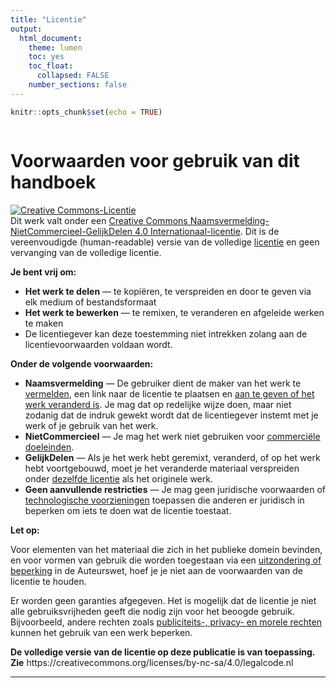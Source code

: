 ```yaml
---
title: "Licentie"
output:
  html_document:
    theme: lumen
    toc: yes
    toc_float: 
      collapsed: FALSE 
    number_sections: false
---
```


```r
knitr::opts_chunk$set(echo = TRUE) 
```

<!-- CSS -->
<style>
`r htmltools::includeHTML(paste0(here::here(),"/03. Includes/css/Stylesheet_SHHO.css"))`
</style>

<!-- Header -->
```r
```

# Voorwaarden voor gebruik van dit handboek

<a rel="license" href="http://creativecommons.org/licenses/by-nc-sa/4.0/"><img alt="Creative Commons-Licentie" style="border-width:0" src="https://i.creativecommons.org/l/by-nc-sa/4.0/88x31.png" /></a><br />Dit werk valt onder een <a rel="license" href="http://creativecommons.org/licenses/by-nc-sa/4.0/">Creative Commons Naamsvermelding-NietCommercieel-GelijkDelen 4.0 Internationaal-licentie</a>. Dit is de vereenvoudigde (human-readable) versie van de volledige [licentie](https://creativecommons.org/licenses/by-nc-sa/4.0/legalcode.nl) en geen vervanging van de volledige licentie. 

**Je bent vrij om:**

* **Het werk te delen** — te kopiëren, te verspreiden en door te geven via elk medium of bestandsformaat
* **Het werk te bewerken** — te remixen, te veranderen en afgeleide werken te maken
* De licentiegever kan deze toestemming niet intrekken zolang aan de licentievoorwaarden voldaan wordt.

**Onder de volgende voorwaarden:**

* **Naamsvermelding** — De gebruiker dient de maker van het werk te [vermelden](https://creativecommons.org/licenses/by-nc-sa/4.0/deed.nl), een link naar de licentie te plaatsen en [aan te geven of het werk veranderd is](https://creativecommons.org/licenses/by-nc-sa/4.0/deed.nl). Je mag dat op redelijke wijze doen, maar niet zodanig dat de indruk gewekt wordt dat de licentiegever instemt met je werk of je gebruik van het werk.
* **NietCommercieel** — Je mag het werk niet gebruiken voor [commerciële doeleinden](https://creativecommons.org/licenses/by-nc-sa/4.0/deed.nl).
* **GelijkDelen** — Als je het werk hebt geremixt, veranderd, of op het werk hebt voortgebouwd, moet je het veranderde materiaal verspreiden onder [dezelfde licentie](https://creativecommons.org/licenses/by-nc-sa/4.0/deed.nl) als het originele werk.
* **Geen aanvullende restricties** — Je mag geen juridische voorwaarden of [technologische voorzieningen](https://creativecommons.org/licenses/by-nc-sa/4.0/deed.nl) toepassen die anderen er juridisch in beperken om iets te doen wat de licentie toestaat.

**Let op:**

Voor elementen van het materiaal die zich in het publieke domein bevinden, en voor vormen van gebruik die worden toegestaan via een [uitzondering of beperking](https://creativecommons.org/licenses/by-nc-sa/4.0/deed.nl) in de Auteurswet, hoef je je niet aan de voorwaarden van de licentie te houden.

Er worden geen garanties afgegeven. Het is mogelijk dat de licentie je niet alle gebruiksvrijheden geeft die nodig zijn voor het beoogde gebruik. Bijvoorbeeld, andere rechten zoals [publiciteits-, privacy- en morele rechten](https://creativecommons.org/licenses/by-nc-sa/4.0/deed.nl) kunnen het gebruik van een werk beperken.

**De volledige versie van de licentie op deze publicatie is van toepassing. Zie** https://creativecommons.org/licenses/by-nc-sa/4.0/legalcode.nl

***

